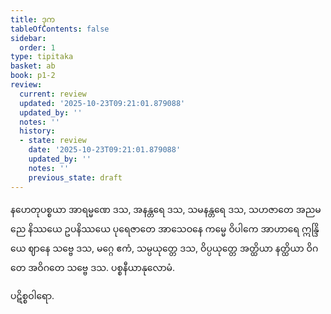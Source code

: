 ```yaml
---
title: ဒုက
tableOfContents: false
sidebar:
  order: 1
type: tipitaka
basket: ab
book: p1-2
review:
  current: review
  updated: '2025-10-23T09:21:01.879088'
  updated_by: ''
  notes: ''
  history:
  - state: review
    date: '2025-10-23T09:21:01.879088'
    updated_by: ''
    notes: ''
    previous_state: draft
---
```



<ReviewStatus review={frontmatter.review} showDetails={true} />

<HypothesisAnnotation frontmatter={frontmatter} />

<DynamicBreadcrumb />

<Division number="16" book="p1-2" e="ch" v="37" p="113">

<Paragraph number="675" book="p1-2">
နဟေတုပစ္စယာ အာရမ္မဏေ ဒသ, အနန္တရေ ဒသ, သမနန္တရေ ဒသ, သဟဇာတေ အညမညေ နိဿယေ ဥပနိဿယေ ပုရေဇာတေ အာသေဝနေ ကမ္မေ ဝိပါကေ အာဟာရေ ဣန္ဒြိယေ ဈာနေ သဗ္ဗေ ဒသ, မဂ္ဂေ ဧကံ, သမ္ပယုတ္တေ ဒသ, ဝိပ္ပယုတ္တေ အတ္ထိယာ နတ္ထိယာ ဝိဂတေ အဝိဂတေ သဗ္ဗေ ဒသ.

</Paragraph>
</Division>

<Paragraph number="676" type="center" book="p1-2">
ပစ္စနီယာနုလောမံ.

  
ပဋိစ္စဝါရော.
</Paragraph>